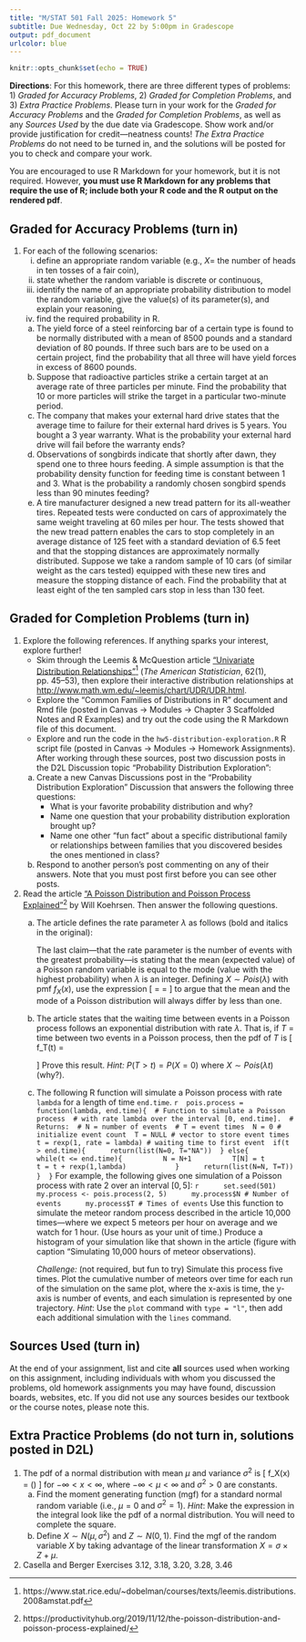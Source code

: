 ```yaml
---
title: "M/STAT 501 Fall 2025: Homework 5"
subtitle: Due Wednesday, Oct 22 by 5:00pm in Gradescope
output: pdf_document
urlcolor: blue
---
```


<!-- Material covered: Sections 3.1-3.6 -->

```r
knitr::opts_chunk$set(echo = TRUE)
```

**Directions**: For this homework, there are three different types of problems: 1) _Graded for Accuracy Problems_, 2) _Graded for Completion Problems_, and 3) _Extra Practice Problems_. Please turn in your work for the _Graded for Accuracy Problems_ and the _Graded for Completion Problems_, as well as any _Sources Used_ by the due date via Gradescope. Show work and/or provide justification for credit---neatness counts! _The Extra Practice Problems_ do not need to be turned in, and the solutions will be posted for you to check and compare your work.

You are encouraged to use R Markdown for your homework, but it is not required. However, **you must use R Markdown for any problems that require the use of R; include both your R code and the R output on the rendered pdf**.

## Graded for Accuracy Problems (turn in)

1. For each of the following scenarios:  
    (i) define an appropriate random variable (e.g., $X =$ the number of heads in ten tosses of a fair coin),
    (ii) state whether the random variable is discrete or continuous,
    (iii) identify the name of an appropriate probability distribution to model the random variable, give the value(s) of its parameter(s), and explain your reasoning,
    (iv) find the required probability in R.  
    a. The yield force of a steel reinforcing bar of a certain type is found to be normally distributed with a mean of 8500 pounds and a standard deviation of 80 pounds. If three such bars are to be used on a certain project, find the probability that all three will have yield forces in excess of 8600 pounds.    
    b. Suppose that radioactive particles strike a certain target at an average rate of three particles per minute. Find the probability that 10 or more particles will strike the target in a particular two-minute period.    
    c. The company that makes your external hard drive states that the average time to failure for their external hard drives is 5 years. You bought a 3 year warranty. What is the probability your external hard drive will fail before the warranty ends?    
    d. Observations of songbirds indicate that shortly after dawn, they spend one to three hours feeding. A simple assumption is that the probability density function for feeding time is constant between 1 and 3. What is the probability a randomly chosen songbird spends less than 90 minutes feeding?    
    e. A tire manufacturer designed a new tread pattern for its all-weather tires. Repeated tests were conducted on cars of approximately the same weight traveling at 60 miles per hour. The tests showed that the new tread pattern enables the cars to stop completely in an average distance of 125 feet with a standard deviation of 6.5 feet and that the stopping distances are approximately normally distributed. 
Suppose we take a random sample of 10 cars (of similar weight as the cars tested) equipped with these new tires and measure the stopping distance of each. Find the probability that at least eight of the ten sampled cars stop in less than 130 feet.


## Graded for Completion Problems (turn in)

1. Explore the following references. If anything sparks your interest, explore further!    
    * Skim through the Leemis & McQuestion article ["Univariate Distribution Relationships"](https://www.stat.rice.edu/~dobelman/courses/texts/leemis.distributions.2008amstat.pdf)^[https://www.stat.rice.edu/~dobelman/courses/texts/leemis.distributions.2008amstat.pdf] (_The American Statistician_, 62(1), pp.\ 45--53), then explore their interactive distribution relationships at [http://www.math.wm.edu/~leemis/chart/UDR/UDR.html](http://www.math.wm.edu/~leemis/chart/UDR/UDR.html).  
    * Explore the "Common Families of Distributions in R" document and Rmd file (posted in Canvas  $\rightarrow$ Modules $\rightarrow$ Chapter 3 Scaffolded Notes and R Examples) and try out the code using the R Markdown file of this document.  
    * Explore and run the code in the `hw5-distribution-exploration.R` R script file (posted in Canvas $\rightarrow$ Modules $\rightarrow$ Homework Assignments).  
    After working through these sources, post two discussion posts in the D2L Discussion topic "Probability Distribution Exploration":  
    a. Create a new Canvas Discussions post in the "Probability Distribution Exploration" Discussion that answers the following three questions:    
        * What is your favorite probability distribution and why?
        * Name one question that your probability distribution exploration brought up?
        * Name one other "fun fact" about a specific distributional family or relationships between families that you discovered besides the ones mentioned in class?  
    b. Respond to another person's post commenting on any of their answers. Note that you must post first before you can see other posts.
\vspace{2mm}
2. Read the article ["A Poisson Distribution and Poisson Process Explained"](https://productivityhub.org/2019/11/12/the-poisson-distribution-and-poisson-process-explained/)^[https://productivityhub.org/2019/11/12/the-poisson-distribution-and-poisson-process-explained/] by Will Koehrsen. Then answer the following questions.  
    a. The article defines the rate parameter $\lambda$ as follows (bold and italics in the original):
    \vspace{2mm}
    \begin{quote}
    The most likely number of events in the interval for each curve is 
    the \textbf{rate parameter}. This makes sense because the 
    \textit{rate parameter is the expected number of events in the interval}
    and therefore when it’s an integer, 
    \textit{the rate parameter will be the number of events with the greatest probability}.
    \end{quote}
    \vspace{2mm}
        The last claim---that the rate parameter is the number of events with the greatest probability---is stating that the mean (expected value) of a Poisson random variable is equal to the mode (value with the highest probability) when $\lambda$ is an integer. Defining $X\sim Pois(\lambda)$ with pmf $f_X(x)$, use the expression
    \[
    \frac{f_X(x)}{f_X(x-1)} = \frac{e^{-\lambda} \frac{\lambda^x}{x!}}{e^{-\lambda}\frac{\lambda^{x-1}}{(x-1)!}} = \frac{\lambda}{x} 
    \]
    to argue that the mean and the mode of a Poisson distribution will always differ by less than one.  
    b. The article states that the waiting time between events in a Poisson process follows an exponential distribution with rate $\lambda$. That is, if $T$ = time between two events in a Poisson process, then the pdf of $T$ is
    \[
    f_T(t) = \begin{cases}\begin{array}{lc}
    \lambda e^{-\lambda t} & x \geq 0 \\
    0 & x < 0
    \end{array}\end{cases}
    \]
    Prove this result. _Hint:_ $P(T > t) = P(X = 0)$ where $X\sim Pois(\lambda t)$ (why?).  \newpage
    c. The following R function will simulate a Poisson process with rate `lambda` for a length of time `end.time`.
        ```r
    pois.process = function(lambda, end.time){
	# Function to simulate a Poisson process
	# with rate lambda over the interval [0, end.time].
    # Returns:
	# N = number of events
	# T = event times
	N = 0 # initialize event count
	T = NULL # vector to store event times
	t = rexp(1, rate = lambda) # waiting time to first event
	if(t > end.time){
	    return(list(N=0, T="NA"))
	} else{
	    while(t <= end.time){
		    N = N+1
		    T[N] = t
		    t = t + rexp(1,lambda)	
	        }
	    return(list(N=N, T=T))
	}
    }
        ```
    For example, the following gives one simulation of a Poisson process with rate 2 over an interval $[0,5]$:
        ```r
        set.seed(501)
        my.process <- pois.process(2, 5)
        my.process$N # Number of events
        my.process$T # Times of events
        ```
    Use this function to simulate the meteor random process described in the article 10,000 times---where we expect 5 meteors per hour on average and we watch for 1 hour. (Use hours as your unit of time.) Produce a histogram of your simulation like that shown in the article (figure with caption "Simulating 10,000 hours of meteor observations).  
    
        _Challenge:_ (not required, but fun to try) Simulate this process five times. Plot the cumulative number of meteors over time for each run of the simulation on the same plot, where the x-axis is time, the y-axis is number of events, and each simulation is represented by one trajectory. _Hint_: Use the `plot` command with `type = "l"`, then add each additional simulation with the `lines` command.
    
       
## Sources Used (turn in)

At the end of your assignment, list and cite **all** sources used when working on this assignment, including individuals with whom you discussed the problems, old homework assignments you may have found, discussion boards, websites, etc.
If you did not use any sources besides our textbook or the course notes, please note this.



## Extra Practice Problems (do not turn in, solutions posted in D2L)

1. The pdf of a normal distribution with mean $\mu$ and variance $\sigma^2$ is
\[
f_X(x) = \frac{1}{\sqrt{2\pi\sigma^2}}\exp\left(\frac{-(x-\mu)^2}{2\sigma^2}\right)
\]
for $-\infty < x < \infty$, where $-\infty < \mu < \infty$ and $\sigma^2 > 0$ are constants.  
    a. Find the moment generating function (mgf) for a standard normal random variable (i.e., $\mu = 0$ and $\sigma^2 = 1$). _Hint_: Make the expression in the integral look like the pdf of a normal distribution. You will need to complete the square.
    b. Define $X \sim N(\mu, \sigma^2)$ and $Z \sim N(0, 1)$. Find the mgf of the random variable $X$ by taking advantage of the linear transformation $X = \sigma\times Z + \mu$.
\vspace{2mm}
2. Casella and Berger Exercises 3.12, 3.18, 3.20, 3.28, 3.46